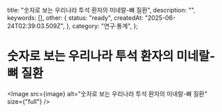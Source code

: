 
  title: "숫자로 보는 우리나라 투석 환자의 미네랄-뼈 질환",
  description: "",
  keywords: [],
  other: {
    status: "ready",
    createdAt: "2025-06-24T02:39:03.509Z",
  },
  category: "연구·통계",
};

# 숫자로 보는 우리나라 투석 환자의 미네랄-뼈 질환

<Image src={image} alt="숫자로 보는 우리나라 투석 환자의 미네랄-뼈 질환" size={"full"} />
